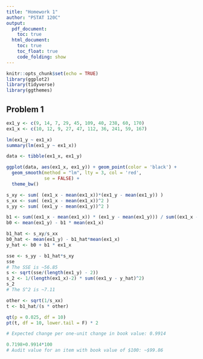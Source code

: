 ```yaml
---
title: "Homework 1"
author: "PSTAT 120C"
output:
  pdf_document:
    toc: true
  html_document:
    toc: true
    toc_float: true
    code_folding: show
---
```


```r
knitr::opts_chunk$set(echo = TRUE)
library(ggplot2)
library(tidyverse)
library(ggthemes)
```

## Problem 1
```r
ex1_y <- c(9, 14, 7, 29, 45, 109, 40, 238, 60, 170)
ex1_x <- c(10, 12, 9, 27, 47, 112, 36, 241, 59, 167)

lm(ex1_y ~ ex1_x)
summary(lm(ex1_y ~ ex1_x))

data <- tibble(ex1_x, ex1_y)

ggplot(data, aes(ex1_x, ex1_y)) + geom_point(color = 'black') + 
  geom_smooth(method = "lm", lty = 3, col = 'red', 
              se = FALSE) +
  theme_bw()

s_xy <- sum( (ex1_x - mean(ex1_x))*(ex1_y - mean(ex1_y)) )
s_xx <- sum( (ex1_x - mean(ex1_x))^2 )
s_yy <- sum( (ex1_y - mean(ex1_y))^2 )

b1 <- sum((ex1_x - mean(ex1_x)) * (ex1_y - mean(ex1_y))) / sum((ex1_x - mean(ex1_x))^2)
b0 <- mean(ex1_y) - b1 * mean(ex1_x)

b1_hat <- s_xy/s_xx
b0_hat <- mean(ex1_y) - b1_hat*mean(ex1_x)
y_hat <- b0 + b1 * ex1_x

sse <- s_yy - b1_hat*s_xy
sse
# The SSE is ~56.85
s <- sqrt(sse/(length(ex1_y) - 2))
s_2 <- 1/(length(ex1_x)-2) * sum((ex1_y - y_hat)^2)
s_2
# The S^2 is ~7.11

other <- sqrt(1/s_xx)
t <- b1_hat/(s * other)

qt(p = 0.025, df = 10)
pt(t, df = 10, lower.tail = F) * 2

# Expected change per one-unit change in book value: 0.9914

0.7198+0.9914*100
# Audit value for an item with book value of $100: ~$99.86
```